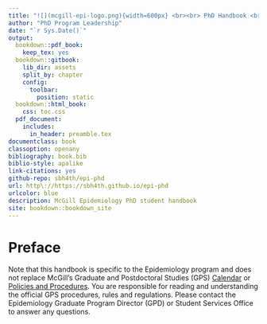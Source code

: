 ```yaml
--- 
title: "![](mcgill-epi-logo.png){width=600px} <br><br> PhD Handbook <br> 2022-2023 Academic Year </br>"
author: "PhD Program Leadership"
date: "`r Sys.Date()`"
output:
  bookdown::pdf_book:
    keep_tex: yes
  bookdown::gitbook:
    lib_dir: assets
    split_by: chapter
    config:
      toolbar:
        position: static
  bookdown::html_book:
    css: toc.css
  pdf_document: 
    includes:
      in_header: preamble.tex
documentclass: book
classoption: openany
bibliography: book.bib
biblio-style: apalike
link-citations: yes
github-repo: sbh4th/epi-phd
url: http\://https://sbh4th.github.io/epi-phd
urlcolor: blue
description: McGill Epidemiology PhD student handbook
site: bookdown::bookdown_site
---
```


# Preface {-}  
Note that this handbook is specific to the Epidemiology program and does not replace McGill's Graduate and Postdoctoral Studies (GPS) [Calendar](https://www.mcgill.ca/students/courses/calendars/) or [Policies and Procedures](https://www.mcgill.ca/gps/students/policies-and-guidelines). You are responsible for reading and understanding the official GPS procedures, rules and regulations. Please contact the Epidemiology Graduate Program Director (GPD) or Student Services Office to answer any questions.  

